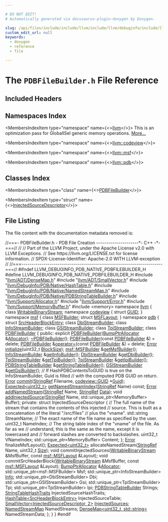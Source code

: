 ```yaml
---

# DO NOT EDIT!
# Automatically generated via docusaurus-plugin-doxygen by Doxygen.

slug: /api/files/include/include/llvm/include/llvm/debuginfo/include/llvm/debuginfo/pdb/include/llvm/debuginfo/pdb/native/pdbfilebuilder-h
custom_edit_url: null
keywords:
  - doxygen
  - reference
  - file

---
```





# The `PDBFileBuilder.h` File Reference

<DoxygenPage pluginConfig={pluginConfig}>



## Included Headers

<IncludesList>
<IncludesListItem
  filePath="llvm/ADT/DenseMap.h"
  permalink="/docs/api/files/include/include/llvm/include/llvm/adt/densemap-h"
  isLocal="true" />
<IncludesListItem
  filePath="llvm/ADT/SmallVector.h"
  permalink="/docs/api/files/include/include/llvm/include/llvm/adt/smallvector-h"
  isLocal="true" />
<IncludesListItem
  filePath="llvm/DebugInfo/PDB/Native/HashTable.h"
  permalink="/docs/api/files/include/include/llvm/include/llvm/debuginfo/include/llvm/debuginfo/pdb/include/llvm/debuginfo/pdb/native/hashtable-h"
  isLocal="true" />
<IncludesListItem
  filePath="llvm/DebugInfo/PDB/Native/NamedStreamMap.h"
  permalink="/docs/api/files/include/include/llvm/include/llvm/debuginfo/include/llvm/debuginfo/pdb/include/llvm/debuginfo/pdb/native/namedstreammap-h"
  isLocal="true" />
<IncludesListItem
  filePath="llvm/DebugInfo/PDB/Native/PDBStringTableBuilder.h"
  permalink="/docs/api/files/include/include/llvm/include/llvm/debuginfo/include/llvm/debuginfo/pdb/include/llvm/debuginfo/pdb/native/pdbstringtablebuilder-h"
  isLocal="true" />
<IncludesListItem
  filePath="llvm/Support/Allocator.h"
  permalink="/docs/api/files/include/include/llvm/include/llvm/support/allocator-h"
  isLocal="true" />
<IncludesListItem
  filePath="llvm/Support/Error.h"
  permalink="/docs/api/files/include/include/llvm/include/llvm/support/error-h"
  isLocal="true" />
<IncludesListItem
  filePath="llvm/Support/MemoryBuffer.h"
  permalink="/docs/api/files/include/include/llvm/include/llvm/support/memorybuffer-h"
  isLocal="true" />
<IncludesListItem
  filePath="memory"
  permalink=""
  isLocal="false" />
</IncludesList>

## Namespaces Index

<MembersIndex>

<MembersIndexItem
  type="namespace"
  name={<><a href="/docs/api/namespaces/llvm">llvm</a></>}>
This is an optimization pass for GlobalISel generic memory operations. <a href="/docs/api/namespaces/llvm/#details">More...</a>
</MembersIndexItem>

<MembersIndexItem
  type="namespace"
  name={<><a href="/docs/api/namespaces/llvm/codeview">llvm::codeview</a></>}>
</MembersIndexItem>

<MembersIndexItem
  type="namespace"
  name={<><a href="/docs/api/namespaces/llvm/msf">llvm::msf</a></>}>
</MembersIndexItem>

<MembersIndexItem
  type="namespace"
  name={<><a href="/docs/api/namespaces/llvm/pdb">llvm::pdb</a></>}>
</MembersIndexItem>

</MembersIndex>

## Classes Index

<MembersIndex>

<MembersIndexItem
  type="class"
  name={<><a href="/docs/api/classes/llvm/pdb/pdbfilebuilder">PDBFileBuilder</a></>}>
</MembersIndexItem>

<MembersIndexItem
  type="struct"
  name={<><a href="/docs/api/structs/llvm/pdb/pdbfilebuilder/injectedsourcedescriptor">InjectedSourceDescriptor</a></>}>
</MembersIndexItem>

</MembersIndex>


## File Listing

The file content with the documentation metadata removed is:

<ProgramListing>

<Link id="l00001" /><CodeLine lineNumber="1"><Highlight kind="comment">//===- PDBFileBuilder.h - PDB File Creation ---------------------&#42;- C++ -&#42;-===//</Highlight><Highlight kind="normal"></Highlight></CodeLine>
<Link id="l00002" /><CodeLine lineNumber="2"><Highlight kind="normal"></Highlight><Highlight kind="comment">//</Highlight><Highlight kind="normal"></Highlight></CodeLine>
<Link id="l00003" /><CodeLine lineNumber="3"><Highlight kind="normal"></Highlight><Highlight kind="comment">// Part of the LLVM Project, under the Apache License v2.0 with LLVM Exceptions.</Highlight><Highlight kind="normal"></Highlight></CodeLine>
<Link id="l00004" /><CodeLine lineNumber="4"><Highlight kind="normal"></Highlight><Highlight kind="comment">// See https://llvm.org/LICENSE.txt for license information.</Highlight><Highlight kind="normal"></Highlight></CodeLine>
<Link id="l00005" /><CodeLine lineNumber="5"><Highlight kind="normal"></Highlight><Highlight kind="comment">// SPDX-License-Identifier: Apache-2.0 WITH LLVM-exception</Highlight><Highlight kind="normal"></Highlight></CodeLine>
<Link id="l00006" /><CodeLine lineNumber="6"><Highlight kind="normal"></Highlight><Highlight kind="comment">//</Highlight><Highlight kind="normal"></Highlight></CodeLine>
<Link id="l00007" /><CodeLine lineNumber="7"><Highlight kind="normal"></Highlight><Highlight kind="comment">//===----------------------------------------------------------------------===//</Highlight><Highlight kind="normal"></Highlight></CodeLine>
<Link id="l00008" /><CodeLine lineNumber="8"><Highlight kind="normal"></Highlight></CodeLine>
<Link id="l00009" /><CodeLine lineNumber="9"><Highlight kind="normal"></Highlight><Highlight kind="preprocessor">#ifndef LLVM&#95;DEBUGINFO&#95;PDB&#95;NATIVE&#95;PDBFILEBUILDER&#95;H</Highlight><Highlight kind="normal"></Highlight></CodeLine>
<Link id="l00010" /><CodeLine lineNumber="10"><Highlight kind="normal"></Highlight><Highlight kind="preprocessor">#define LLVM&#95;DEBUGINFO&#95;PDB&#95;NATIVE&#95;PDBFILEBUILDER&#95;H</Highlight><Highlight kind="normal"></Highlight></CodeLine>
<Link id="l00011" /><CodeLine lineNumber="11"><Highlight kind="normal"></Highlight></CodeLine>
<Link id="l00012" /><CodeLine lineNumber="12"><Highlight kind="normal"></Highlight><Highlight kind="preprocessor">#include &quot;<a href="/docs/api/files/include/include/llvm/include/llvm/adt/densemap-h">llvm/ADT/DenseMap.h</a>&quot;</Highlight><Highlight kind="normal"></Highlight></CodeLine>
<Link id="l00013" /><CodeLine lineNumber="13"><Highlight kind="normal"></Highlight><Highlight kind="preprocessor">#include &quot;<a href="/docs/api/files/include/include/llvm/include/llvm/adt/smallvector-h">llvm/ADT/SmallVector.h</a>&quot;</Highlight><Highlight kind="normal"></Highlight></CodeLine>
<Link id="l00014" /><CodeLine lineNumber="14"><Highlight kind="normal"></Highlight><Highlight kind="preprocessor">#include &quot;<a href="/docs/api/files/include/include/llvm/include/llvm/debuginfo/include/llvm/debuginfo/pdb/include/llvm/debuginfo/pdb/native/hashtable-h">llvm/DebugInfo/PDB/Native/HashTable.h</a>&quot;</Highlight><Highlight kind="normal"></Highlight></CodeLine>
<Link id="l00015" /><CodeLine lineNumber="15"><Highlight kind="normal"></Highlight><Highlight kind="preprocessor">#include &quot;<a href="/docs/api/files/include/include/llvm/include/llvm/debuginfo/include/llvm/debuginfo/pdb/include/llvm/debuginfo/pdb/native/namedstreammap-h">llvm/DebugInfo/PDB/Native/NamedStreamMap.h</a>&quot;</Highlight><Highlight kind="normal"></Highlight></CodeLine>
<Link id="l00016" /><CodeLine lineNumber="16"><Highlight kind="normal"></Highlight><Highlight kind="preprocessor">#include &quot;<a href="/docs/api/files/include/include/llvm/include/llvm/debuginfo/include/llvm/debuginfo/pdb/include/llvm/debuginfo/pdb/native/pdbstringtablebuilder-h">llvm/DebugInfo/PDB/Native/PDBStringTableBuilder.h</a>&quot;</Highlight><Highlight kind="normal"></Highlight></CodeLine>
<Link id="l00017" /><CodeLine lineNumber="17"><Highlight kind="normal"></Highlight><Highlight kind="preprocessor">#include &quot;<a href="/docs/api/files/include/include/llvm/include/llvm/support/allocator-h">llvm/Support/Allocator.h</a>&quot;</Highlight><Highlight kind="normal"></Highlight></CodeLine>
<Link id="l00018" /><CodeLine lineNumber="18"><Highlight kind="normal"></Highlight><Highlight kind="preprocessor">#include &quot;<a href="/docs/api/files/include/include/llvm/include/llvm/support/error-h">llvm/Support/Error.h</a>&quot;</Highlight><Highlight kind="normal"></Highlight></CodeLine>
<Link id="l00019" /><CodeLine lineNumber="19"><Highlight kind="normal"></Highlight><Highlight kind="preprocessor">#include &quot;<a href="/docs/api/files/include/include/llvm/include/llvm/support/memorybuffer-h">llvm/Support/MemoryBuffer.h</a>&quot;</Highlight><Highlight kind="normal"></Highlight></CodeLine>
<Link id="l00020" /><CodeLine lineNumber="20"><Highlight kind="normal"></Highlight><Highlight kind="preprocessor">#include &lt;memory&gt;</Highlight><Highlight kind="normal"></Highlight></CodeLine>
<Link id="l00021" /><CodeLine lineNumber="21"><Highlight kind="normal"></Highlight></CodeLine>
<Link id="l00022" /><CodeLine lineNumber="22"><Highlight kind="normal"></Highlight><Highlight kind="keyword">namespace </Highlight><Highlight kind="normal"><a href="/docs/api/namespaces/llvm">llvm</a> &#123;</Highlight></CodeLine>
<Link id="l00023" /><CodeLine lineNumber="23"><Highlight kind="normal"></Highlight><Highlight kind="keyword">class </Highlight><Highlight kind="normal"><a href="/docs/api/classes/llvm/writablebinarystream">WritableBinaryStream</a>;</Highlight></CodeLine>
<Link id="l00024" /><CodeLine lineNumber="24"><Highlight kind="normal"></Highlight><Highlight kind="keyword">namespace </Highlight><Highlight kind="normal"><a href="/docs/api/namespaces/llvm/codeview">codeview</a> &#123;</Highlight></CodeLine>
<Link id="l00025" /><CodeLine lineNumber="25"><Highlight kind="normal"></Highlight><Highlight kind="keyword">struct </Highlight><Highlight kind="normal"><a href="/docs/api/structs/llvm/codeview/guid">GUID</a>;</Highlight></CodeLine>
<Link id="l00026" /><CodeLine lineNumber="26"><Highlight kind="normal">&#125;</Highlight></CodeLine>
<Link id="l00027" /><CodeLine lineNumber="27"><Highlight kind="normal"></Highlight></CodeLine>
<Link id="l00028" /><CodeLine lineNumber="28"><Highlight kind="normal"></Highlight><Highlight kind="keyword">namespace </Highlight><Highlight kind="normal"><a href="/docs/api/namespaces/llvm/msf">msf</a> &#123;</Highlight></CodeLine>
<Link id="l00029" /><CodeLine lineNumber="29"><Highlight kind="normal"></Highlight><Highlight kind="keyword">class </Highlight><Highlight kind="normal"><a href="/docs/api/classes/llvm/msf/msfbuilder">MSFBuilder</a>;</Highlight></CodeLine>
<Link id="l00030" /><CodeLine lineNumber="30"><Highlight kind="normal"></Highlight><Highlight kind="keyword">struct </Highlight><Highlight kind="normal"><a href="/docs/api/structs/llvm/msf/msflayout">MSFLayout</a>;</Highlight></CodeLine>
<Link id="l00031" /><CodeLine lineNumber="31"><Highlight kind="normal">&#125;</Highlight></CodeLine>
<Link id="l00032" /><CodeLine lineNumber="32"><Highlight kind="normal"></Highlight><Highlight kind="keyword">namespace </Highlight><Highlight kind="normal"><a href="/docs/api/namespaces/llvm/pdb">pdb</a> &#123;</Highlight></CodeLine>
<Link id="l00033" /><CodeLine lineNumber="33"><Highlight kind="normal"></Highlight><Highlight kind="keyword">struct </Highlight><Highlight kind="normal"><a href="/docs/api/structs/llvm/pdb/srcheaderblockentry">SrcHeaderBlockEntry</a>;</Highlight></CodeLine>
<Link id="l00034" /><CodeLine lineNumber="34"><Highlight kind="normal"></Highlight><Highlight kind="keyword">class </Highlight><Highlight kind="normal"><a href="/docs/api/classes/llvm/pdb/dbistreambuilder">DbiStreamBuilder</a>;</Highlight></CodeLine>
<Link id="l00035" /><CodeLine lineNumber="35"><Highlight kind="normal"></Highlight><Highlight kind="keyword">class </Highlight><Highlight kind="normal"><a href="/docs/api/classes/llvm/pdb/infostreambuilder">InfoStreamBuilder</a>;</Highlight></CodeLine>
<Link id="l00036" /><CodeLine lineNumber="36"><Highlight kind="normal"></Highlight><Highlight kind="keyword">class </Highlight><Highlight kind="normal"><a href="/docs/api/classes/llvm/pdb/gsistreambuilder">GSIStreamBuilder</a>;</Highlight></CodeLine>
<Link id="l00037" /><CodeLine lineNumber="37"><Highlight kind="normal"></Highlight><Highlight kind="keyword">class </Highlight><Highlight kind="normal"><a href="/docs/api/classes/llvm/pdb/tpistreambuilder">TpiStreamBuilder</a>;</Highlight></CodeLine>
<Link id="l00038" /><CodeLine lineNumber="38"><Highlight kind="normal"></Highlight></CodeLine>
<Link id="l00039" /><CodeLine lineNumber="39" lineLink="/docs/api/classes/llvm/pdb/pdbfilebuilder"><Highlight kind="normal"></Highlight><Highlight kind="keyword">class </Highlight><Highlight kind="normal"><a href="/docs/api/classes/llvm/pdb/pdbfilebuilder/#aae235907918d5cfd745747069fcedeb2">PDBFileBuilder</a> &#123;</Highlight></CodeLine>
<Link id="l00040" /><CodeLine lineNumber="40"><Highlight kind="normal"></Highlight><Highlight kind="keyword">public</Highlight><Highlight kind="normal">:</Highlight></CodeLine>
<Link id="l00041" /><CodeLine lineNumber="41"><Highlight kind="normal">  </Highlight><Highlight kind="keyword">explicit</Highlight><Highlight kind="normal"> <a href="/docs/api/classes/llvm/pdb/pdbfilebuilder/#aae235907918d5cfd745747069fcedeb2">PDBFileBuilder</a>(<a href="/docs/api/namespaces/llvm/#a8e612822d4ba7bb36c9c79582a567108">BumpPtrAllocator</a> &amp;<a href="/docs/api/files/lib/lib/codegen/regallocbasic-cpp/#ad5d00e1d77644d95847b9bf8da12b759">Allocator</a>);</Highlight></CodeLine>
<Link id="l00042" /><CodeLine lineNumber="42" lineLink="/docs/api/classes/llvm/pdb/pdbfilebuilder/#a84dfb0d98776edf0f34bf5083ab980ed"><Highlight kind="normal">  <a href="/docs/api/classes/llvm/pdb/pdbfilebuilder/#a84dfb0d98776edf0f34bf5083ab980ed">~PDBFileBuilder</a>();</Highlight></CodeLine>
<Link id="l00043" /><CodeLine lineNumber="43" lineLink="/docs/api/classes/llvm/pdb/pdbfilebuilder/#a0396846672d1192630b94ec08426094a"><Highlight kind="normal">  <a href="/docs/api/classes/llvm/pdb/pdbfilebuilder/#a0396846672d1192630b94ec08426094a">PDBFileBuilder</a>(</Highlight><Highlight kind="keyword">const</Highlight><Highlight kind="normal"> <a href="/docs/api/classes/llvm/pdb/pdbfilebuilder/#aae235907918d5cfd745747069fcedeb2">PDBFileBuilder</a> &amp;) = </Highlight><Highlight kind="keyword">delete</Highlight><Highlight kind="normal">;</Highlight></CodeLine>
<Link id="l00044" /><CodeLine lineNumber="44" lineLink="/docs/api/classes/llvm/pdb/pdbfilebuilder/#a1a4c51fe402b298829077a3295d892e3"><Highlight kind="normal">  <a href="/docs/api/classes/llvm/pdb/pdbfilebuilder/#aae235907918d5cfd745747069fcedeb2">PDBFileBuilder</a> &amp;<a href="/docs/api/classes/llvm/pdb/pdbfilebuilder/#a1a4c51fe402b298829077a3295d892e3">operator=</a>(</Highlight><Highlight kind="keyword">const</Highlight><Highlight kind="normal"> <a href="/docs/api/classes/llvm/pdb/pdbfilebuilder/#aae235907918d5cfd745747069fcedeb2">PDBFileBuilder</a> &amp;) = </Highlight><Highlight kind="keyword">delete</Highlight><Highlight kind="normal">;</Highlight></CodeLine>
<Link id="l00045" /><CodeLine lineNumber="45"><Highlight kind="normal"></Highlight></CodeLine>
<Link id="l00046" /><CodeLine lineNumber="46"><Highlight kind="normal">  <a href="/docs/api/classes/llvm/error">Error</a> <a href="/docs/api/classes/llvm/pdb/pdbfilebuilder/#aa83f310901cbf7688e792d7b1dcbd58f">initialize</a>(uint32&#95;t <a href="/docs/api/files/lib/lib/support/tarwriter-cpp/#aac035f4156e2604bfa42ba22c17b83ee">BlockSize</a>);</Highlight></CodeLine>
<Link id="l00047" /><CodeLine lineNumber="47"><Highlight kind="normal"></Highlight></CodeLine>
<Link id="l00048" /><CodeLine lineNumber="48"><Highlight kind="normal">  <a href="/docs/api/classes/llvm/msf/msfbuilder">msf::MSFBuilder</a> &amp;<a href="/docs/api/classes/llvm/pdb/pdbfilebuilder/#a172828161a68fde6e08ccd25956098bf">getMsfBuilder</a>();</Highlight></CodeLine>
<Link id="l00049" /><CodeLine lineNumber="49"><Highlight kind="normal">  <a href="/docs/api/classes/llvm/pdb/infostreambuilder">InfoStreamBuilder</a> &amp;<a href="/docs/api/classes/llvm/pdb/pdbfilebuilder/#a7f5f26321c10e9398834ab6cc676fe45">getInfoBuilder</a>();</Highlight></CodeLine>
<Link id="l00050" /><CodeLine lineNumber="50"><Highlight kind="normal">  <a href="/docs/api/classes/llvm/pdb/dbistreambuilder">DbiStreamBuilder</a> &amp;<a href="/docs/api/classes/llvm/pdb/pdbfilebuilder/#a5c08b7cacc7884b7e9880571924f6ed2">getDbiBuilder</a>();</Highlight></CodeLine>
<Link id="l00051" /><CodeLine lineNumber="51"><Highlight kind="normal">  <a href="/docs/api/classes/llvm/pdb/tpistreambuilder">TpiStreamBuilder</a> &amp;<a href="/docs/api/classes/llvm/pdb/pdbfilebuilder/#a1099875c8d440801822edcdb6126cdea">getTpiBuilder</a>();</Highlight></CodeLine>
<Link id="l00052" /><CodeLine lineNumber="52"><Highlight kind="normal">  <a href="/docs/api/classes/llvm/pdb/tpistreambuilder">TpiStreamBuilder</a> &amp;<a href="/docs/api/classes/llvm/pdb/pdbfilebuilder/#a6de2b8707655b15edf7170cb86994fad">getIpiBuilder</a>();</Highlight></CodeLine>
<Link id="l00053" /><CodeLine lineNumber="53"><Highlight kind="normal">  <a href="/docs/api/classes/llvm/pdb/pdbstringtablebuilder">PDBStringTableBuilder</a> &amp;<a href="/docs/api/classes/llvm/pdb/pdbfilebuilder/#a2218c051cd5ed8a27f6bcf8919fd4e35">getStringTableBuilder</a>();</Highlight></CodeLine>
<Link id="l00054" /><CodeLine lineNumber="54"><Highlight kind="normal">  <a href="/docs/api/classes/llvm/pdb/gsistreambuilder">GSIStreamBuilder</a> &amp;<a href="/docs/api/classes/llvm/pdb/pdbfilebuilder/#a6e48cb1f279156845f0f3b3b25358333">getGsiBuilder</a>();</Highlight></CodeLine>
<Link id="l00055" /><CodeLine lineNumber="55"><Highlight kind="normal"></Highlight></CodeLine>
<Link id="l00056" /><CodeLine lineNumber="56"><Highlight kind="normal">  </Highlight><Highlight kind="comment">// If HashPDBContentsToGUID is true on the InfoStreamBuilder, Guid is filled</Highlight><Highlight kind="normal"></Highlight></CodeLine>
<Link id="l00057" /><CodeLine lineNumber="57"><Highlight kind="normal">  </Highlight><Highlight kind="comment">// with the computed PDB GUID on return.</Highlight><Highlight kind="normal"></Highlight></CodeLine>
<Link id="l00058" /><CodeLine lineNumber="58"><Highlight kind="normal">  <a href="/docs/api/classes/llvm/error">Error</a> <a href="/docs/api/classes/llvm/pdb/pdbfilebuilder/#ac8da698510d6ae1fafa8234b0c0b7b92">commit</a>(<a href="/docs/api/classes/llvm/stringref">StringRef</a> Filename, <a href="/docs/api/structs/llvm/codeview/guid">codeview::GUID</a> &#42;<a href="/docs/api/namespaces/llvm/#af59335be18fa802d111a646be658b7d0acb957607a78494ea70db887d1463437c">Guid</a>);</Highlight></CodeLine>
<Link id="l00059" /><CodeLine lineNumber="59"><Highlight kind="normal"></Highlight></CodeLine>
<Link id="l00060" /><CodeLine lineNumber="60"><Highlight kind="normal">  <a href="/docs/api/classes/llvm/expected">Expected&lt;uint32&#95;t&gt;</a> <a href="/docs/api/classes/llvm/pdb/pdbfilebuilder/#afdba46a604262a9cdebeb4cd16f26e49">getNamedStreamIndex</a>(<a href="/docs/api/classes/llvm/stringref">StringRef</a> Name) </Highlight><Highlight kind="keyword">const</Highlight><Highlight kind="normal">;</Highlight></CodeLine>
<Link id="l00061" /><CodeLine lineNumber="61"><Highlight kind="normal">  <a href="/docs/api/classes/llvm/error">Error</a> <a href="/docs/api/classes/llvm/pdb/pdbfilebuilder/#a3bdb84d5b8360c8bf563aeea45a6e2e7">addNamedStream</a>(<a href="/docs/api/classes/llvm/stringref">StringRef</a> Name, <a href="/docs/api/classes/llvm/stringref">StringRef</a> <a href="/docs/api/namespaces/llvm/pdb/#a33e853ec74d48b1340d1d4bae772d30baf6068daa29dbb05a7ead1e3b5a48bbee">Data</a>);</Highlight></CodeLine>
<Link id="l00062" /><CodeLine lineNumber="62"><Highlight kind="normal">  </Highlight><Highlight kind="keywordtype">void</Highlight><Highlight kind="normal"> <a href="/docs/api/classes/llvm/pdb/pdbfilebuilder/#ada66402b91631de13ba71849303ce3d5">addInjectedSource</a>(<a href="/docs/api/classes/llvm/stringref">StringRef</a> Name, std::unique&#95;ptr&lt;MemoryBuffer&gt; Buffer);</Highlight></CodeLine>
<Link id="l00063" /><CodeLine lineNumber="63"><Highlight kind="normal"></Highlight></CodeLine>
<Link id="l00064" /><CodeLine lineNumber="64"><Highlight kind="normal"></Highlight><Highlight kind="keyword">private</Highlight><Highlight kind="normal">:</Highlight></CodeLine>
<Link id="l00065" /><CodeLine lineNumber="65"><Highlight kind="normal">  </Highlight><Highlight kind="keyword">struct </Highlight><Highlight kind="normal">InjectedSourceDescriptor &#123;</Highlight></CodeLine>
<Link id="l00066" /><CodeLine lineNumber="66"><Highlight kind="normal">    </Highlight><Highlight kind="comment">// The full name of the stream that contains the contents of this injected</Highlight><Highlight kind="normal"></Highlight></CodeLine>
<Link id="l00067" /><CodeLine lineNumber="67"><Highlight kind="normal">    </Highlight><Highlight kind="comment">// source.  This is built as a concatenation of the literal &quot;/src/files&quot;</Highlight><Highlight kind="normal"></Highlight></CodeLine>
<Link id="l00068" /><CodeLine lineNumber="68"><Highlight kind="normal">    </Highlight><Highlight kind="comment">// plus the &quot;vname&quot;.</Highlight><Highlight kind="normal"></Highlight></CodeLine>
<Link id="l00069" /><CodeLine lineNumber="69"><Highlight kind="normal">    std::string StreamName;</Highlight></CodeLine>
<Link id="l00070" /><CodeLine lineNumber="70"><Highlight kind="normal"></Highlight></CodeLine>
<Link id="l00071" /><CodeLine lineNumber="71"><Highlight kind="normal">    </Highlight><Highlight kind="comment">// The exact name of the file name as specified by the user.</Highlight><Highlight kind="normal"></Highlight></CodeLine>
<Link id="l00072" /><CodeLine lineNumber="72"><Highlight kind="normal">    uint32&#95;t NameIndex;</Highlight></CodeLine>
<Link id="l00073" /><CodeLine lineNumber="73"><Highlight kind="normal"></Highlight></CodeLine>
<Link id="l00074" /><CodeLine lineNumber="74"><Highlight kind="normal">    </Highlight><Highlight kind="comment">// The string table index of the &quot;vname&quot; of the file.  As far as we</Highlight><Highlight kind="normal"></Highlight></CodeLine>
<Link id="l00075" /><CodeLine lineNumber="75"><Highlight kind="normal">    </Highlight><Highlight kind="comment">// understand, this is the same as the name, except it is lowercased and</Highlight><Highlight kind="normal"></Highlight></CodeLine>
<Link id="l00076" /><CodeLine lineNumber="76"><Highlight kind="normal">    </Highlight><Highlight kind="comment">// forward slashes are converted to backslashes.</Highlight><Highlight kind="normal"></Highlight></CodeLine>
<Link id="l00077" /><CodeLine lineNumber="77"><Highlight kind="normal">    uint32&#95;t VNameIndex;</Highlight></CodeLine>
<Link id="l00078" /><CodeLine lineNumber="78"><Highlight kind="normal">    std::unique&#95;ptr&lt;MemoryBuffer&gt; Content;</Highlight></CodeLine>
<Link id="l00079" /><CodeLine lineNumber="79"><Highlight kind="normal">  &#125;;</Highlight></CodeLine>
<Link id="l00080" /><CodeLine lineNumber="80"><Highlight kind="normal"></Highlight></CodeLine>
<Link id="l00081" /><CodeLine lineNumber="81"><Highlight kind="normal">  <a href="/docs/api/classes/llvm/error">Error</a> finalizeMsfLayout();</Highlight></CodeLine>
<Link id="l00082" /><CodeLine lineNumber="82"><Highlight kind="normal">  <a href="/docs/api/classes/llvm/expected">Expected&lt;uint32&#95;t&gt;</a> allocateNamedStream(<a href="/docs/api/classes/llvm/stringref">StringRef</a> Name, uint32&#95;t <a href="/docs/api/files/lib/lib/analysis/inlineorder-cpp/#a7ee6f0cb51c3b9056199e9a0001fe8c3a6f6cb72d544962fa333e2e34ce64f719">Size</a>);</Highlight></CodeLine>
<Link id="l00083" /><CodeLine lineNumber="83"><Highlight kind="normal"></Highlight></CodeLine>
<Link id="l00084" /><CodeLine lineNumber="84"><Highlight kind="normal">  </Highlight><Highlight kind="keywordtype">void</Highlight><Highlight kind="normal"> commitInjectedSources(<a href="/docs/api/classes/llvm/writablebinarystream">WritableBinaryStream</a> &amp;MsfBuffer,</Highlight></CodeLine>
<Link id="l00085" /><CodeLine lineNumber="85"><Highlight kind="normal">                             </Highlight><Highlight kind="keyword">const</Highlight><Highlight kind="normal"> <a href="/docs/api/structs/llvm/msf/msflayout">msf::MSFLayout</a> &amp;Layout);</Highlight></CodeLine>
<Link id="l00086" /><CodeLine lineNumber="86"><Highlight kind="normal">  </Highlight><Highlight kind="keywordtype">void</Highlight><Highlight kind="normal"> commitSrcHeaderBlock(<a href="/docs/api/classes/llvm/writablebinarystream">WritableBinaryStream</a> &amp;MsfBuffer,</Highlight></CodeLine>
<Link id="l00087" /><CodeLine lineNumber="87"><Highlight kind="normal">                            </Highlight><Highlight kind="keyword">const</Highlight><Highlight kind="normal"> <a href="/docs/api/structs/llvm/msf/msflayout">msf::MSFLayout</a> &amp;Layout);</Highlight></CodeLine>
<Link id="l00088" /><CodeLine lineNumber="88"><Highlight kind="normal"></Highlight></CodeLine>
<Link id="l00089" /><CodeLine lineNumber="89"><Highlight kind="normal">  <a href="/docs/api/namespaces/llvm/#a8e612822d4ba7bb36c9c79582a567108">BumpPtrAllocator</a> &amp;<a href="/docs/api/files/lib/lib/codegen/regallocbasic-cpp/#ad5d00e1d77644d95847b9bf8da12b759">Allocator</a>;</Highlight></CodeLine>
<Link id="l00090" /><CodeLine lineNumber="90"><Highlight kind="normal"></Highlight></CodeLine>
<Link id="l00091" /><CodeLine lineNumber="91"><Highlight kind="normal">  std::unique&#95;ptr&lt;msf::MSFBuilder&gt; Msf;</Highlight></CodeLine>
<Link id="l00092" /><CodeLine lineNumber="92"><Highlight kind="normal">  std::unique&#95;ptr&lt;InfoStreamBuilder&gt; <a href="/docs/api/files/lib/lib/codegen/lib/codegen/globalisel/cseinfo-cpp/#a75f8a8519c2c9b30e7c06dc5e256fffa">Info</a>;</Highlight></CodeLine>
<Link id="l00093" /><CodeLine lineNumber="93"><Highlight kind="normal">  std::unique&#95;ptr&lt;DbiStreamBuilder&gt; Dbi;</Highlight></CodeLine>
<Link id="l00094" /><CodeLine lineNumber="94"><Highlight kind="normal">  std::unique&#95;ptr&lt;GSIStreamBuilder&gt; Gsi;</Highlight></CodeLine>
<Link id="l00095" /><CodeLine lineNumber="95"><Highlight kind="normal">  std::unique&#95;ptr&lt;TpiStreamBuilder&gt; Tpi;</Highlight></CodeLine>
<Link id="l00096" /><CodeLine lineNumber="96"><Highlight kind="normal">  std::unique&#95;ptr&lt;TpiStreamBuilder&gt; Ipi;</Highlight></CodeLine>
<Link id="l00097" /><CodeLine lineNumber="97"><Highlight kind="normal"></Highlight></CodeLine>
<Link id="l00098" /><CodeLine lineNumber="98"><Highlight kind="normal">  <a href="/docs/api/classes/llvm/pdb/pdbstringtablebuilder">PDBStringTableBuilder</a> Strings;</Highlight></CodeLine>
<Link id="l00099" /><CodeLine lineNumber="99"><Highlight kind="normal">  <a href="/docs/api/structs/llvm/pdb/stringtablehashtraits">StringTableHashTraits</a> InjectedSourceHashTraits;</Highlight></CodeLine>
<Link id="l00100" /><CodeLine lineNumber="100"><Highlight kind="normal">  <a href="/docs/api/classes/llvm/pdb/hashtable">HashTable&lt;SrcHeaderBlockEntry&gt;</a> InjectedSourceTable;</Highlight></CodeLine>
<Link id="l00101" /><CodeLine lineNumber="101"><Highlight kind="normal"></Highlight></CodeLine>
<Link id="l00102" /><CodeLine lineNumber="102"><Highlight kind="normal">  <a href="/docs/api/classes/llvm/smallvector">SmallVector&lt;InjectedSourceDescriptor, 2&gt;</a> <a href="/docs/api/namespaces/llvm/pdb/#a2632601eef2a7254d0d50e82ba2ab620ab773dabd2299eebecb48d3f8c0b3dd2d">InjectedSources</a>;</Highlight></CodeLine>
<Link id="l00103" /><CodeLine lineNumber="103"><Highlight kind="normal"></Highlight></CodeLine>
<Link id="l00104" /><CodeLine lineNumber="104"><Highlight kind="normal">  <a href="/docs/api/classes/llvm/pdb/namedstreammap">NamedStreamMap</a> NamedStreams;</Highlight></CodeLine>
<Link id="l00105" /><CodeLine lineNumber="105"><Highlight kind="normal">  <a href="/docs/api/classes/llvm/densemap">DenseMap&lt;uint32&#95;t, std::string&gt;</a> NamedStreamData;</Highlight></CodeLine>
<Link id="l00106" /><CodeLine lineNumber="106"><Highlight kind="normal">&#125;;</Highlight></CodeLine>
<Link id="l00107" /><CodeLine lineNumber="107"><Highlight kind="normal">&#125;</Highlight></CodeLine>
<Link id="l00108" /><CodeLine lineNumber="108"><Highlight kind="normal">&#125;</Highlight></CodeLine>
<Link id="l00109" /><CodeLine lineNumber="109"><Highlight kind="normal"></Highlight></CodeLine>
<Link id="l00110" /><CodeLine lineNumber="110"><Highlight kind="normal"></Highlight><Highlight kind="preprocessor">#endif</Highlight></CodeLine>

</ProgramListing>


</DoxygenPage>
